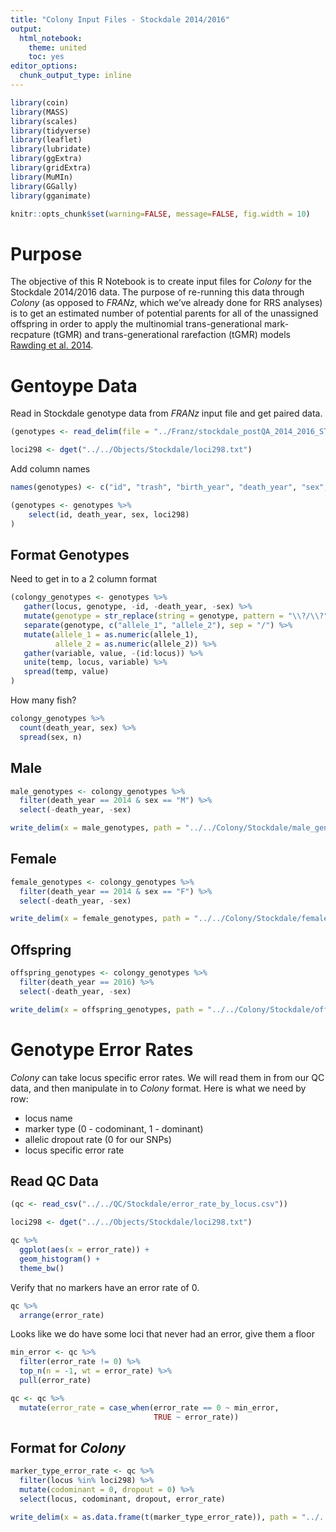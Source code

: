 ```yaml
---
title: "Colony Input Files - Stockdale 2014/2016"
output:
  html_notebook:
    theme: united
    toc: yes
editor_options: 
  chunk_output_type: inline
---
```



```r
library(coin)
library(MASS)
library(scales)
library(tidyverse)
library(leaflet)
library(lubridate)
library(ggExtra)
library(gridExtra)
library(MuMIn)
library(GGally)
library(gganimate)

knitr::opts_chunk$set(warning=FALSE, message=FALSE, fig.width = 10)
```

# Purpose
The objective of this R Notebook is to create input files for *Colony* for the Stockdale 2014/2016 data. The purpose of re-running this data through *Colony* (as opposed to *FRANz*, which we've already done for RRS analyses) is to get an estimated number of potential parents for all of the unassigned offspring in order to apply the multinomial trans-generational mark-recpature (tGMR) and trans-generational rarefaction (tGMR) models [Rawding et al. 2014](https://afspubs.onlinelibrary.wiley.com/doi/pdf/10.1080/00028487.2013.829122).

# Gentoype Data

Read in Stockdale genotype data from *FRANz* input file and get paired data.
```r
(genotypes <- read_delim(file = "../Franz/stockdale_postQA_2014_2016_STOCK.dat", delim = " ", col_names = FALSE, skip = 2))

loci298 <- dget("../../Objects/Stockdale/loci298.txt")
```

Add column names
```r
names(genotypes) <- c("id", "trash", "birth_year", "death_year", "sex", loci298)

(genotypes <- genotypes %>% 
    select(id, death_year, sex, loci298)
)
```

## Format Genotypes

Need to get in to a 2 column format
```r
(colongy_genotypes <- genotypes %>% 
   gather(locus, genotype, -id, -death_year, -sex) %>% 
   mutate(genotype = str_replace(string = genotype, pattern = "\\?/\\?", replacement = "0/0")) %>% 
   separate(genotype, c("allele_1", "allele_2"), sep = "/") %>% 
   mutate(allele_1 = as.numeric(allele_1),
          allele_2 = as.numeric(allele_2)) %>% 
   gather(variable, value, -(id:locus)) %>% 
   unite(temp, locus, variable) %>% 
   spread(temp, value)
)
```

How many fish?
```r
colongy_genotypes %>% 
  count(death_year, sex) %>% 
  spread(sex, n)
```

## Male

```r
male_genotypes <- colongy_genotypes %>% 
  filter(death_year == 2014 & sex == "M") %>% 
  select(-death_year, -sex)

write_delim(x = male_genotypes, path = "../../Colony/Stockdale/male_genotypes.txt", col_names = FALSE)
```

## Female

```r
female_genotypes <- colongy_genotypes %>% 
  filter(death_year == 2014 & sex == "F") %>% 
  select(-death_year, -sex)

write_delim(x = female_genotypes, path = "../../Colony/Stockdale/female_genotypes.txt", col_names = FALSE)
```

## Offspring

```r
offspring_genotypes <- colongy_genotypes %>% 
  filter(death_year == 2016) %>% 
  select(-death_year, -sex)

write_delim(x = offspring_genotypes, path = "../../Colony/Stockdale/offspring_genotypes.txt", col_names = FALSE)
```

# Genotype Error Rates

*Colony* can take locus specific error rates. We will read them in from our QC data, and then manipulate in to *Colony* format. Here is what we need by row:  

  * locus name
  * marker type (0 - codominant, 1 - dominant)
  * allelic dropout rate (0 for our SNPs)
  * locus specific error rate

## Read QC Data

```r
(qc <- read_csv("../../QC/Stockdale/error_rate_by_locus.csv"))

loci298 <- dget("../../Objects/Stockdale/loci298.txt")
```

```r
qc %>% 
  ggplot(aes(x = error_rate)) +
  geom_histogram() +
  theme_bw()
```

Verify that no markers have an error rate of 0.
```r
qc %>% 
  arrange(error_rate)
```

Looks like we do have some loci that never had an error, give them a floor
```r
min_error <- qc %>% 
  filter(error_rate != 0) %>% 
  top_n(n = -1, wt = error_rate) %>% 
  pull(error_rate)

qc <- qc %>% 
  mutate(error_rate = case_when(error_rate == 0 ~ min_error,
                                TRUE ~ error_rate))
```


## Format for *Colony*

```r
marker_type_error_rate <- qc %>% 
  filter(locus %in% loci298) %>% 
  mutate(codominant = 0, dropout = 0) %>% 
  select(locus, codominant, dropout, error_rate)

write_delim(x = as.data.frame(t(marker_type_error_rate)), path = "../../Colony/Stockdale/marker_type_error_rate.txt", col_names = FALSE)
```

